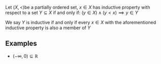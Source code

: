 Let <math>(X, <)</math>be a partially ordered set, <math display="inline">x\in X</math> has inductive property with respect to a set <math display="inline">Y\subseteq X</math> if and only if: <math display="block">(y \in X) \land (y < x) \implies y \in Y</math>

We say <math display="inline">Y</math> is inductive if and only if every <math display="inline">x\in X</math> with the aforementioned inductive property is also a member of <math>Y</math>

== Examples ==

* <math>(-\infty, 0) \subseteq \mathbb{R}</math>
{{Knowledge Metadata|Relations|Definition}}